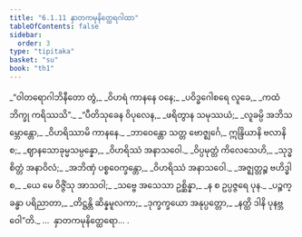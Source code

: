 ```yaml
---
title: "6.1.11 နှာတကမုနိတ္ထေရဂါထာ"
tableOfContents: false
sidebar:
  order: 3
type: "tipitaka"
basket: "su"
book: "th1"
---
```



<DynamicBreadcrumb />

<Division number="435" book="th1">

<Paragraph number="713" type="verses" book="th1">
_“ဝါတရောဂါဘိနီတော တွံ,_  
_ဝိဟရံ ကာနနေ ဝနေ;_  
_ပဝိဒ္ဓဂေါစရေ လူခေ,_  
_ကထံ ဘိက္ခု ကရိဿသိ”._  

</Paragraph>

</Division>
<Division number="436" book="th1">

<Paragraph number="714" type="verses" book="th1">
_“ပီတိသုခေန ဝိပုလေန,_  
_ဖရိတွာန သမုဿယံ;_  
_လူခမ္ပိ အဘိသမ္ဘောန္တော,_  
_ဝိဟရိဿာမိ ကာနနေ._  

</Paragraph>

</Division>
<Division number="437" book="th1">

<Paragraph number="715" type="verses" book="th1">
_ဘာဝေန္တော သတ္တ ဗောဇ္ဈင်္ဂေ,_  
ဣန္ဒြိယာနိ ဗလာနိ စ;_  
_ဈာနသောခုမ္မသမ္ပန္နော,_  
_ဝိဟရိဿံ အနာသဝေါ._  

</Paragraph>

</Division>
<Division number="438" book="th1">

<Paragraph number="716" type="verses" book="th1">
_ဝိပ္ပမုတ္တံ ကိလေသေဟိ,_  
_သုဒ္ဓစိတ္တံ အနာဝိလံ;_  
_အဘိဏှံ ပစ္စဝေက္ခန္တော,_  
_ဝိဟရိဿံ အနာသဝေါ._  

</Paragraph>

</Division>
<Division number="439" book="th1">

<Paragraph number="717" type="verses" book="th1">
_အဇ္ဈတ္တဉ္စ ဗဟိဒ္ဓါ စ,_  
_ယေ မေ ဝိဇ္ဇိံသု အာသဝါ;_  
_သဗ္ဗေ အသေသာ ဥစ္ဆိန္နာ,_  
_န စ ဥပ္ပဇ္ဇရေ ပုန._  

</Paragraph>

</Division>
<Division number="440" book="th1">

<Paragraph number="718" type="verses" book="th1">
_ပဉ္စက္ခန္ဓာ ပရိညာတာ,_  
_တိဋ္ဌန္တိ ဆိန္နမူလကာ;_  
_ဒုက္ခက္ခယော အနုပ္ပတ္တော,_  
_နတ္ထိ ဒါနိ ပုနဗ္ဘဝေါ”တိ._  


</Paragraph>
</Division>

<Paragraph number="719" type="center" book="th1">
…  နှာတကမုနိတ္ထေရော… .
</Paragraph>
